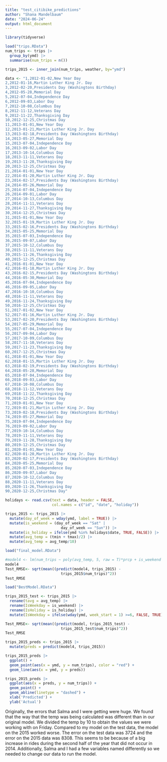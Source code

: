 ---
title: "test_citibike_predictions"
author: "Shana Mandelbaum"
date: "2024-06-24"
output: html_document
---

```{r}
library(tidyverse)

load("trips.RData")
num_trips <- trips |> 
  group_by(ymd) |> 
  summarise(num_trips = n())

trips_2015 <- inner_join(num_trips, weather, by="ymd")
```

```{r}
data <- "1,2012-01-02,New Year Day
2,2012-01-16,Martin Luther King Jr. Day
3,2012-02-20,Presidents Day (Washingtons Birthday)
4,2012-05-28,Memorial Day
5,2012-07-04,Independence Day
6,2012-09-03,Labor Day
7,2012-10-08,Columbus Day
8,2012-11-12,Veterans Day
9,2012-11-22,Thanksgiving Day
10,2012-12-25,Christmas Day
11,2013-01-01,New Year Day
12,2013-01-21,Martin Luther King Jr. Day
13,2013-02-18,Presidents Day (Washingtons Birthday)
14,2013-05-27,Memorial Day
15,2013-07-04,Independence Day
16,2013-09-02,Labor Day
17,2013-10-14,Columbus Day
18,2013-11-11,Veterans Day
19,2013-11-28,Thanksgiving Day
20,2013-12-25,Christmas Day
21,2014-01-01,New Year Day
22,2014-01-20,Martin Luther King Jr. Day
23,2014-02-17,Presidents Day (Washingtons Birthday)
24,2014-05-26,Memorial Day
25,2014-07-04,Independence Day
26,2014-09-01,Labor Day
27,2014-10-13,Columbus Day
28,2014-11-11,Veterans Day
29,2014-11-27,Thanksgiving Day
30,2014-12-25,Christmas Day
31,2015-01-01,New Year Day
32,2015-01-19,Martin Luther King Jr. Day
33,2015-02-16,Presidents Day (Washingtons Birthday)
34,2015-05-25,Memorial Day
35,2015-07-03,Independence Day
36,2015-09-07,Labor Day
37,2015-10-12,Columbus Day
38,2015-11-11,Veterans Day
39,2015-11-26,Thanksgiving Day
40,2015-12-25,Christmas Day
41,2016-01-01,New Year Day
42,2016-01-18,Martin Luther King Jr. Day
43,2016-02-15,Presidents Day (Washingtons Birthday)
44,2016-05-30,Memorial Day
45,2016-07-04,Independence Day
46,2016-09-05,Labor Day
47,2016-10-10,Columbus Day
48,2016-11-11,Veterans Day
49,2016-11-24,Thanksgiving Day
50,2016-12-25,Christmas Day
51,2017-01-02,New Year Day
52,2017-01-16,Martin Luther King Jr. Day
53,2017-02-20,Presidents Day (Washingtons Birthday)
54,2017-05-29,Memorial Day
55,2017-07-04,Independence Day
56,2017-09-04,Labor Day
57,2017-10-09,Columbus Day
58,2017-11-10,Veterans Day
59,2017-11-23,Thanksgiving Day
60,2017-12-25,Christmas Day
61,2018-01-01,New Year Day
62,2018-01-15,Martin Luther King Jr. Day
63,2018-02-19,Presidents Day (Washingtons Birthday)
64,2018-05-28,Memorial Day
65,2018-07-04,Independence Day
66,2018-09-03,Labor Day
67,2018-10-08,Columbus Day
68,2018-11-12,Veterans Day
69,2018-11-22,Thanksgiving Day
70,2018-12-25,Christmas Day
71,2019-01-01,New Year Day
72,2019-01-21,Martin Luther King Jr. Day
73,2019-02-18,Presidents Day (Washingtons Birthday)
74,2019-05-27,Memorial Day
75,2019-07-04,Independence Day
76,2019-09-02,Labor Day
77,2019-10-14,Columbus Day
78,2019-11-11,Veterans Day
79,2019-11-28,Thanksgiving Day
80,2019-12-25,Christmas Day
81,2020-01-01,New Year Day
82,2020-01-20,Martin Luther King Jr. Day
83,2020-02-17,Presidents Day (Washingtons Birthday)
84,2020-05-25,Memorial Day
85,2020-07-03,Independence Day
86,2020-09-07,Labor Day
87,2020-10-12,Columbus Day
88,2020-11-11,Veterans Day
89,2020-11-26,Thanksgiving Day
90,2020-12-25,Christmas Day"

holidays <- read.csv(text = data, header = FALSE, 
                     col.names = c("id", "date", "holiday"))

trips_2015 <- trips_2015 |> 
  mutate(day_of_week = wday(ymd, label = TRUE)) |> 
  mutate(is_weekend = (day_of_week == "Sat" | 
                         day_of_week == "Sun")) |> 
  mutate(is_holiday = ifelse(ymd %in% holidays$date, TRUE, FALSE)) |> 
  mutate(avg_temp = (tmin + tmax)/2) |> 
  mutate(avg_temp = avg_temp/10)
```

```{r}
load("final_model.RData")
```


```{r}

#model4 <- lm(num_trips ~ poly(avg_temp, 5, raw = T)*prcp + is_weekend + is_holiday,data = trips_2015)
model4
Test_RMSE<- sqrt(mean((predict(model4, trips_2015) -
                         trips_2015$num_trips)^2))
Test_RMSE
```
```{r}
load("BestModel.RData")

trips_2015_test <- trips_2015 |> 
  rename(tavg = avg_temp) |> 
  rename(IsWeekday = is_weekend) |> 
  rename(IsHoliday = is_holiday) |> 
  mutate(IsWeekday = ifelse(wday(ymd, week_start = 1) >=6, FALSE, TRUE))

Test_RMSE<- sqrt(mean((predict(model, trips_2015_test) -
                         trips_2015_test$num_trips)^2))
Test_RMSE
```


```{r}
trips_2015_preds <- trips_2015 |> 
  mutate(preds = predict(model4, trips_2015))

trips_2015_preds |> 
  ggplot() +
  geom_point(aes(x = ymd, y = num_trips), color = "red") +
  geom_line(aes(x = ymd, y = preds))

trips_2015_preds |> 
  ggplot(aes(x = preds, y = num_trips)) +
  geom_point() +
  geom_abline(linetype = "dashed") +
  xlab('Predicted') +
  ylab('Actual')
```
Originally, the errors that Salma and I were getting were huge. We found that the way that the temp was being calculated was different than in our original model. We divided the temp by 10 to obtain the values we were working with on Friday.
Compared to my model on the test data, the model on the 2015 worked worse. The error on the test data was 3724 and the error on the 2015 data was 8308. This seems to be because of a big increase in rides during the second half of the year that did not occur in 2014. 
Additionally, Salma and I had a few variables named differently so we needed to change our data to run the model.
